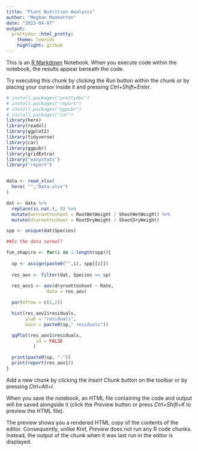 ```yaml
---
title: "Plant Nutrition Analysis"
author: "Meghan Manhatton"
date: "2023-04-07"
output: 
  prettydoc::html_pretty:
    theme: leonids
    highlight: github
---
```


This is an [R Markdown](http://rmarkdown.rstudio.com) Notebook. When you execute code within the notebook, the results appear beneath the code. 

Try executing this chunk by clicking the *Run* button within the chunk or by placing your cursor inside it and pressing *Ctrl+Shift+Enter*. 

```r

# install.packages("prettydoc")
# install.packages("report")
# install.packages("ggpubr")
# install.packages("car")
library(here)
library(readxl)
library(ggplot2)
library(tidyverse)
library(car)
library(ggpubr)
library(gridExtra)
library("easystats")
library("report")


data <- read_xlsx(
  here( "","Data.xlsx")
)

dat <- data %>%  
  replace(is.na(.), 0) %>%
  mutate(wetroottoshoot = RootWetWeight / ShootWetWeight) %>%
  mutate(dryroottoshoot = RootDryWeight / ShootDryWeight)

spp <- unique(dat$Species)


```

```r

##Is the data normal?

fun_shapiro <- for(i in 1:length(spp)){
  
  sp <- assign(paste0("",i), spp[[i]])
  
  res_aov <- filter(dat, Species == sp) 
     
  res_aov1 <- aov(dryroottoshoot ~ Rate,
               data = res_aov)

  par(mfrow = c(1,2))

  hist(res_aov1$residuals,
       ylab = "residuals",
       main = paste0(sp," residuals"))

  qqPlot(res_aov1$residuals,
           id = FALSE
          )

  print(paste0(sp, ":"))
  print(report(res_aov1))
} 

```

Add a new chunk by clicking the *Insert Chunk* button on the toolbar or by pressing *Ctrl+Alt+I*.

When you save the notebook, an HTML file containing the code and output will be saved alongside it (click the *Preview* button or press *Ctrl+Shift+K* to preview the HTML file).

The preview shows you a rendered HTML copy of the contents of the editor. Consequently, unlike *Knit*, *Preview* does not run any R code chunks. Instead, the output of the chunk when it was last run in the editor is displayed.
